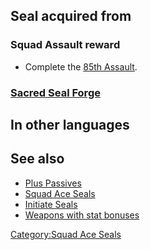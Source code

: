 {{Passive
|name=Squad Ace CG
|type=S
|exclusive=0
|canUseWeapon={{WeaponList|All}}
|canUseMove={{MoveList|All}}
|1name=Squad Ace CG 1
|alt1name=Squad Ace BW 1
|1tagid=SID_第85迷宮の覇者1
|1effect=Grants HP+3, Spd/Res+1.
|statModifiers1=3,0,1,0,1
|1cost=120
|1required=-
|1next=-
|2name=Squad Ace CG 2
|alt2name=Squad Ace BW 2
|2tagid=SID_第85迷宮の覇者2
|2effect=Grants HP+4, Spd/Res+2.
|statModifiers2=4,0,2,0,2
|2cost=180
|2next=-
|3name=Squad Ace CG 3
|alt3name=Squad Ace BW 3
|3tagid=SID_第85迷宮の覇者3
|3effect=Grants HP+5, Spd/Res+3.
|statModifiers3=5,0,3,0,3
|3cost=240
}}
==Seal acquired from==
===Squad Assault reward===
* Complete the [[85th Assault]].
===[[Sacred Seal Forge]]===
{{SealCosts
|seals=Squad Ace CG 1;Squad Ace CG 2;Squad Ace CG 3
|badgeColor=Transparent
|costs1=-
|costs2=60;200;50
|costs3=400;1000;100
}}
==In other languages==
{{OtherLanguages
|english=Squad Ace CG
|japanese=第８５迷宮の覇者
|german=Überfall-Ass CG
|spanishEU=As del asalto CG
|spanishLA=As del asalto CG
|french=Assaut réussi CG
|italian=Asso sq. CG
|chineseTW=第８５迷宮的霸王
|portuguese=Esquad. ás CG
}}
==See also==
* [[Plus Passives]]
* [[Squad Ace Seals]]
* [[Initiate Seals]]
* [[:Category:Weapons with stat bonuses|Weapons with stat bonuses]]
{{Seals Navbox}}
[[Category:Squad Ace Seals]]